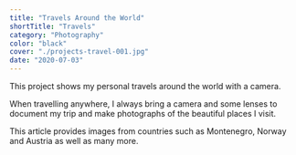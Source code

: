 ```yaml
---
title: "Travels Around the World"
shortTitle: "Travels"
category: "Photography"
color: "black"
cover: "./projects-travel-001.jpg"
date: "2020-07-03"
---
```


This project shows my personal travels around the world with a camera.

 When travelling anywhere, I always bring a camera and some lenses to document my trip and make photographs of the beautiful places I visit.

This article provides images from countries such as Montenegro, Norway and Austria as well as many more.
